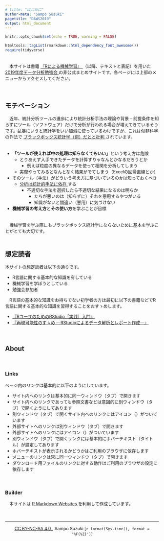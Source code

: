 ```yaml
---
# title: "はじめに"
author-meta: "Sampo Suzuki"
pagetitle: "DAWS2019"
output: html_document
---
```


```r
knitr::opts_chunk$set(echo = TRUE, warning = FALSE)

htmltools::tagList(rmarkdown::html_dependency_font_awesome())
require(tidyverse)
```

　  
　本サイトは書籍 [『Rによる機械学習』 <i class="fa fa-external-link"></i>](https://www.shoeisha.co.jp/book/detail/9784798145112){target="_blank" title="翔泳社"} （以降、テキストと表記）を用いた [2019年度データ分析勉強会 <i class="fa fa-external-link"></i>](https://sites.google.com/site/kantometrics/2019){target="_blank" title="Google Site"} の非公式まとめサイトです。各ページには上部のメニューからアクセスしてください。  

　  

## モチベーション
　近年、統計分析ツールの進歩により統計分析手法の理論や背景・前提条件を知らずにツール（ソフトウェア）だけで分析が行われる場合が増えてきているそうです。乱暴にいうと統計学をいい加減に使っているわけですが、これは似非科学の作法で [ブラックボックス統計学（術）だとと批判 <i class="fa fa-external-link"></i>](https://id.fnshr.info/2012/08/10/kubomodel/){target="_blank" title="Colorless Green Ideas"} されています。  
　  

* **「ツールが使えれば中の処理は知らなくてもいい」**という考え方は危険
    * とりあえず入手できたデータを計算すりゃなんとかなるだろうとか
        * 例えば粒度の異なるデータを使って相関を分析してしまう
    * 実際やってみるとなんとなく結果がでてしまう（Excelの回帰直線とか）
* そのツール（手法）がどういう考え方に基づいているのかは知っておくべき
    * [分析は統計的手法に依存 <i class="fa fa-external-link"></i>](http://hosho.ees.hokudai.ac.jp/~kubo/stat/2014/yz0/kubostat2014yz.pdf){target="_blank" title="PDF"} する
        * 不適切な手法を選択したら不適切な結果になるのは明らか
            * たちが悪いのは（知らずに）それを悪用するやつがいる
            * 知識がないと間違い（悪用）に気づけない
* **機械学習の考え方**と**その使い方**を学ぶことが目標

　  
　機械学習を学ぶ際にもブラックボックス統計学にならないために基本を学ぶことがとても大切です。  
　  

## 想定読者
 本サイトの想定読者は以下の通りです。

* R言語に関する基本的な知識を有している
* 機械学習を学ぼうとしている
* 勉強会参加者

　R言語の基本的な知識をお持ちでない初学者の方は最初に以下の書籍などでR言語に関する基本的な知識を習得することをおすゝめします。

* [『RユーザのためのRStudio［実践］入門』 <i class="fa fa-external-link"></i>](https://gihyo.jp/book/2018/978-4-7741-9853-8){target="_blank" title="技術評論社"}
* [『再現可能性のすゝめ ―RStudioによるデータ解析とレポート作成―』 <i class="fa fa-external-link"></i>](https://www.kyoritsu-pub.co.jp/bookdetail/9784320112438){target="_blank" title="共立出版"} 

　  

## About

　  

### Links
ページ内のリンクは基本的に以下のようにしています。  

* サイト内へのリンクは基本的に同一ウィンドウ（タブ）で開きます
* サイト内へのリンクであっても参照文書などは意図的に別ウィンドウ（タブ）で開くようにしてあります
* 別ウィンドウ（タブ）で開くサイト内へのリンクにはアイコン（<i class="fa fa-external-link-square"></i>）がついています
* 外部サイトへのリンクは別ウィンドウ（タブ）で開きます
* 外部サイトへのリンクにはアイコン（<i class="fa fa-external-link"></i>）がついています
* 別ウィンドウ（タブ）で開くリンクには基本的にホバーテキスト（タイトル）が設定してあります
* ホバーテキストが表示されるかどうかはご利用のブラウザに依存します
* メニューのリンクは常に同一ウィンドウ（タブ）で開きます
* ダウンロード用ファイルのリンクに対する動作はご利用のブラウザの設定に依存します

　  

### Builder
　本サイトは [R Markdown Websites <i class="fa fa-external-link"></i>](https://rmarkdown.rstudio.com/rmarkdown_websites.htm){target="_blank" title="RStudio, PBC"} を利用して作成しています。  

　  

---
<center> [CC BY-NC-SA 4.0 <i class="fa fa-external-link"></i>](https://creativecommons.org/licenses/by-nc-sa/4.0/deed.ja), Sampo Suzuki [`r format(Sys.time(), format = '%F(%Z)')`] </center>
